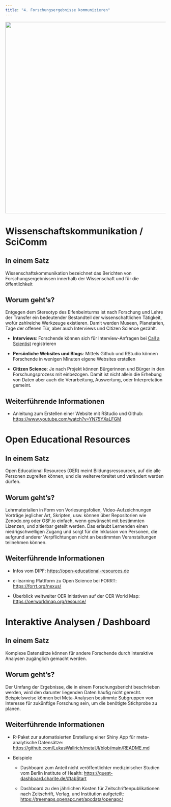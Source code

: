 ```yaml
---
title: "4. Forschungsergebnisse kommunizieren"
---
```


![](/img/osk4.png){.lightbox width="600"}

# Wissenschaftskommunikation / SciComm

::: callout-tip
## In einem Satz

Wissenschaftskommunikation bezeichnet das Berichten von Forschungsergebnissen innerhalb der Wissenschaft und für die öffentlichkeit
:::

## Worum geht's?

Entgegen dem Stereotyp des Elfenbeinturms ist nach Forschung und Lehre der Transfer ein bedeutender Bestandteil der wissenschaftlichen Tätigkeit, wofür zahlreiche Werkzeuge existieren. Damit werden Museen, Planetarien, Tage der offenen Tür, aber auch Interviews und Citizen Science gezählt.

-   **Interviews**: Forschende können sich für Interview-Anfragen bei [Call a Scientist](https://call-a-scientist.org) registrieren

-   **Persönliche Websites und Blogs**: Mittels Github und RStudio können Forschende in wenigen Minuten eigene Websites erstellen

-   **Citizen Science**: Je nach Projekt können Bürgerinnen und Bürger in den Forschungsprozess mit einbezogen. Damit ist nicht allein die Erhebung von Daten aber auch die Verarbeitung, Auswertung, oder Interpretation gemeint.

## Weiterführende Informationen

-   Anleitung zum Erstellen einer Website mit RStudio und Github: <https://www.youtube.com/watch?v=YN75YXaLFGM>

# Open Educational Resources

::: callout-tip
## In einem Satz

Open Educational Resources (OER) meint Bildungsressourcen, auf die alle Personen zugreifen können, und die weiterverbreitet und verändert werden dürfen.
:::

## Worum geht's?

Lehrmaterialien in Form von Vorlesungsfolien, Video-Aufzeichnungen Vorträge jeglicher Art, Skripten, usw. können über Repositorien wie Zenodo.org oder OSF.io einfach, wenn gewünscht mit bestimmten Lizenzen, und zitierbar geteilt werden. Das erlaubt Lernenden einen niedrigschwelligen Zugang und sorgt für die Inklusion von Personen, die aufgrund anderer Verpflichtungen nicht an bestimmten Veranstaltungen teilnehmen können.

## Weiterführende Informationen

-   Infos vom DIPF: <https://open-educational-resources.de>

-   e-learning Plattform zu Open Science bei FORRT: <https://forrt.org/nexus/>

-   Überblick weltweiter OER Initiativen auf der OER World Map: <https://oerworldmap.org/resource/>

# Interaktive Analysen / Dashboard

::: callout-tip
## In einem Satz

Komplexe Datensätze können für andere Forschende durch interaktive Analysen zugänglich gemacht werden.
:::

## Worum geht's?

Der Umfang der Ergebnisse, die in einem Forschungsbericht beschrieben werden, wird den darunter liegenden Daten häufig nicht gerecht. Beispielsweise können bei Meta-Analysen bestimmte Subgruppen von Interesse für zukünftige Forschung sein, um die benötigte Stichprobe zu planen.

## Weiterführende Informationen

-   R-Paket zur automatisierten Erstellung einer Shiny App für meta-analytische Datensätze: <https://github.com/LukasWallrich/metaUI/blob/main/README.md>

-   Beispiele

    -   Dashboard zum Anteil nicht veröffentlichter medizinischer Studien vom Berlin Institute of Health: <https://quest-dashboard.charite.de/#tabStart>

    -   Dashboard zu den jährlichen Kosten für Zeitschriftenpublikationen nach Zeitschrift, Verlag, und Institution aufgeteilt: <https://treemaps.openapc.net/apcdata/openapc/>
